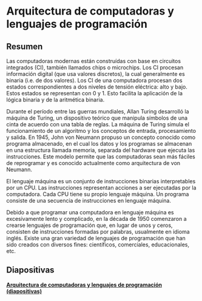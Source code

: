 # Arquitectura de computadoras y lenguajes de programación

## Resumen
Las computadoras modernas están construídas con base en circuitos integrados (CI), también llamados chips o microchips. Los CI procesan información digital (que usa valores discretos), la cual generalmente es binaria (i.e. de dos valores). Los CI de una computadora procesan dos estados correspondientes a dos niveles de tensión eléctrica: alto y bajo. Estos estados se representan con 0 y 1. Esto facilita la aplicación de la lógica binaria y de la aritmética binaria.

Durante el período entre las guerras mundiales, Allan Turing desarrolló la máquina de Turing, un dispositivo teórico que manipula símbolos de una cinta de acuerdo con una tabla de reglas. La máquina de Turing simula el funcionamiento de un algoritmo y los conceptos de entrada, procesamiento y salida. En 1945, John von Neumann propuso un concepto conocido como programa almacenado, en el cual los datos y los programas se almacenan en una estructura llamada memoria, separada del hardware que ejecuta las instrucciones. Este modelo permite que las computadoras sean más fáciles de reprogramar y es conocido actualmente como arquitectura de von Neumann.

El lenguaje máquina es un conjunto de instrucciones binarias interpretables por un CPU. Las instrucciones representan acciones a ser ejecutadas por la computadora. Cada CPU tiene su propio lenguaje máquina. Un programa consiste de una secuencia de instrucciones en lenguaje máquina.

Debido a que programar una computadora en lenguaje máquina es excesivamente lento y complicado, en la década de 1950 comenzaron a crearse lenguajes de programación que, en lugar de unos y ceros, consisten de instrucciones formadas por palabras, usualmente en idioma inglés. Existe una gran variedad de lenguajes de programación que han sido creados con diversos fines: científicos, comerciales, educacionales, etc.

## Diapositivas
[**Arquitectura de computadoras y lenguajes de programación (diapositivas)**](https://gf0604-procesamientodatosgeograficos.github.io/2022-i-arquitectura-computadoras-lenguajes-programacion/)